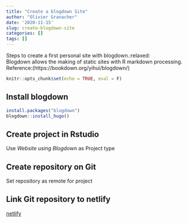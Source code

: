 ```yaml
---
title: "Create a blogdown Site"
author: "Olivier Granacher"
date: '2020-11-15'
slug: create-blogdown-site
categories: []
tags: []
---
```

Steps to create a first personal site with blogdown.:relaxed:  
Blogdown allows the making of static sites with R markdown processing.  
Reference:(https://bookdown.org/yihui/blogdown/)


```r
knitr::opts_chunk$set(echo = TRUE, eval = F)
```


## Install blogdown
```r
install.packages("blogdown")
blogdown::install_hugo()
```

## Create project in Rstudio 
Use  _Website using Blogdown_ as Project type

## Create repository on Git 
Set repository as remote for project

## Link Git repository to netlify
[netlify](www.netlify.com)
